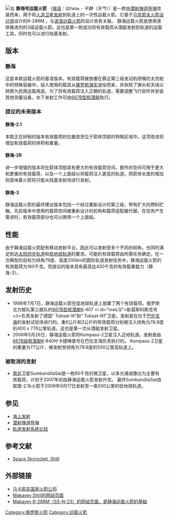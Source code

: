 {{Refimprove|time=2021-01-18T14:31:13+00:00}}
[[File:Shtil.svg|右]]
'''静海号运载火箭''' （[[俄语|俄语]]：''Штиль - 平静（天气））''是一款由[[潜射弹道导弹|潜射弹道导弹]]改装而来，用于将[[人造衛星|人造卫星发射]]到轨道上的一次性运载火箭。它基于[[马克耶夫火箭设计局|马克耶夫火箭设计局]]设计的R-29RM ，与[[波浪運載火箭|波浪运载火箭]]的设计具有关联。 静海运载火箭是使用液体推进剂的3级运载火箭。这也是第一款成功将有效载荷从潜艇发射到轨道的运载工具，同时也可以进行陆基发射。

== 版本 ==

=== 静海 ===
这是本款运载火箭的基准版本。有效载荷被放置在靠近第三级发动机喷嘴的太空舱中的特殊容器中。投入使用的载具从[[俄罗斯海军|俄罗斯海军]]退役而来，并拆除了弹头和天线以转换为民用运载用途。为了将有效载荷注入正确的轨道，需要调整飞行软件并安装其他测量设备。水下发射工作可由[[667B型核潜艇|667B型核潜艇]]执行。

=== 提议的未来版本 ===

==== 静海-2.1 ====
本款正在研制的版本有效载荷的位置改至位于箭体顶部的特殊区域中。这项改进将增加有效载荷的体积和重量。

==== 静海-2R ====
进一步增强的版本将在箭体顶部具有更大的有效载荷空间。额外的空间可用于更大和更重的有效载荷，以及一个上面级以将载荷注入更高的轨道。而箭体长度的增加则意味着火箭将只能从陆基发射场进行发射。

==== 静海-3 ====
静海运载火箭的最终建议版本包括一个经过重新设计的第三级，带有扩大的燃料贮箱。先前版本中使用的载荷空间被重新设计的机构和载荷适配器代替。在任务产生需求时，有效载荷部分也可以携带一个上面级。

== 性能 ==
由于静海运载火箭配有移动发射平台，因此可以发射至多个不同的倾角，也同时满足到达[[太阳同步轨道|太阳同步轨道]]和[[近地轨道|低地球轨道]]的要求。可能的有效载荷由所需任务确定。在一次典型的目标为倾角79度、高度200km的圆形轨道发射任务中，静海运载火箭的有效载荷为160千克。而提议的版本具有最高达430千克的有效载重能力（静海-3）。

== 发射历史 ==

* 1998年7月7日，静海运载火箭在低地球轨道上放置了两个有效载荷。俄罗斯北方舰队第三舰队的[[667B型核潜艇|667B型核潜艇]]K-407 <nowiki><i id="mwLQ">新莫斯科斯克号</i></nowiki>负责发射了德国“ Tubsat-N”和“ Tubsat-N1”卫星。发射是在位于[[巴倫支海|巴伦支海]]的发射试验场进行的。重8公斤和3公斤的有效载荷分别被注入倾角为78.9度的400 x 776公里轨道。这也是第一次从潜艇发射卫星。
* 2006年5月26日，静海运载火箭将Kompass-2卫星注入近地轨道。发射是由[[667B型核潜艇|667B级核潜艇]]K-840叶卡捷琳堡号在巴伦支海负责执行的。 Kompass-2卫星的重量为77公斤，被发射至倾角为79.8度的500公里高轨道上。

=== 被取消的发射 ===

* [[南非|南非]]卫星SumbandilaSat是一枚80千克的微卫星，以多光谱成像仪为主要有效载荷，计划于2007年初由静海运载火箭发射升空。 最终SumbandilaSat由联盟-2.1b火箭于2009年9月17日发射至一条500公里的低地球轨道。

== 参见 ==

* [[海上发射公司|海上发射]]
* [[潜射弹道导弹|潜射弹道导弹]]
* [[軌道發射系統比較|轨道发射系统比较]]

== 参考文献 ==
{{Reflist}}

* [http://space.skyrocket.de/doc_lau/shtil_volna.htm Space Skyrocket, Shtil]

== 外部链接 ==

* [https://web.archive.org/web/20050828041145/http://www.makeyev.ru/english/start.htm 马卡耶夫国家火箭公司]
* [https://web.archive.org/web/20070827153230/http://www.makeyev.ru/page.php?54 Makayev Shtil的网站页面]
* [https://web.archive.org/web/20070826210922/http://www.makeyev.ru/page.php?20 Makayev R-29RM（SS-N-23）的网站页面，是静海运载火箭的基础]
{{Orbital launch systems}}
{{俄國運載火箭}}
[[Category:俄罗斯火箭|Category:俄罗斯火箭]]
[[Category:运载火箭|Category:运载火箭]]
